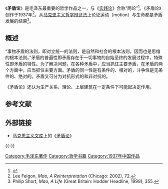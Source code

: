 《'''矛盾论'''》是毛泽东最重要的哲学作品之一，与《[[实践论|实践论]]》合称“两论”<ref>{{cite web |url = http://theory.people.com.cn/n1/2016/0530/c49157-28388807.html |title=张海文：重读“两论”多感悟 2016年05月30日《学习时报》 |access-date=2017年2月25日 |archive-date=2017年2月25日 |archive-url=https://web.archive.org/web/20170225134514/http://theory.people.com.cn/n1/2016/0530/c49157-28388807.html |dead-url=no }}</ref>。《矛盾论》创作于1937年<ref>Lee Feigon, ''Mao, A Reinterpretation'' (Chicago: 2002), 72.</ref>，从[[马克思主义哲学|马克思主义哲学]][[辩证法|辩证法]]上论证运动（motion）与生命都是矛盾发展的结果<ref name="Short_355">Philip Short, ''Mao, A Life'' (Great Britain: Hodder Headline, 1999), 355.</ref>。

== 概述 ==
“事物矛盾的法则，即对立统一的法则，是自然和社会的根本法则，因而也是思维的根本法则。”矛盾的普遍性即矛盾存在于一切事物的自始至终的发展过程中，特殊性即矛盾的特性。为了解决问题，在各种矛盾中，应当抓住主要矛盾，在矛盾的两个方面中，应当抓住主要方面。矛盾的同一性是有条件的、相对的，斗争性是无条件的、绝对的。矛盾又可分为对抗形式的和非对抗的。

《矛盾论》还认为生产关系、理论、上层建筑在一定条件下可能起决定作用。

== 参考文献 ==
{{Reflist}}

== 外部链接 ==
{{Wikisource|矛盾论}} 
* [[马克思主义文库|马克思主义文库]]上的《[https://www.marxists.org/chinese/maozedong/marxist.org-chinese-mao-193708.htm 矛盾论]》{{Wayback|url=https://www.marxists.org/chinese/maozedong/marxist.org-chinese-mao-193708.htm |date=20200330223554 }}

{{-}}
{{毛泽东}}

[[Category:毛泽东著作|Category:毛泽东著作]]
[[Category:哲学书籍|Category:哲学书籍]]
[[Category:1937年中国作品|Category:1937年中国作品]]